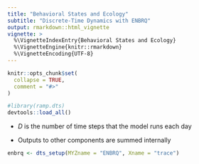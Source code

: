 ```yaml
---
title: "Behavioral States and Ecology"
subtitle: "Discrete-Time Dynamics with ENBRQ"
output: rmarkdown::html_vignette
vignette: >
  %\VignetteIndexEntry{Behavioral States and Ecology}
  %\VignetteEngine{knitr::rmarkdown}
  %\VignetteEncoding{UTF-8}
---
```


```r
knitr::opts_chunk$set(
  collapse = TRUE,
  comment = "#>"
)
```

```r
#library(ramp.dts)
devtools::load_all()
```

+ $D$ is the number of time steps that the model runs each day

+ Outputs to other components are summed internally 

```r
enbrq <- dts_setup(MYZname = "ENBRQ", Xname = "trace")
```

